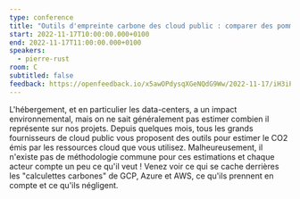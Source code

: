 ```yaml
---
type: conference
title: "Outils d'empreinte carbone des cloud public : comparer des pommes et des oranges"
start: 2022-11-17T10:00:00.000+0100
end: 2022-11-17T11:00:00.000+0100
speakers:
  - pierre-rust
room: C
subtitled: false
feedback: https://openfeedback.io/x5awOPdysqXGeNQdG9Ww/2022-11-17/iH3iPQXu5VtiJP2tXyAG
---
```


L'hébergement, et en particulier les data-centers, a un impact environnemental,
mais on ne sait généralement pas estimer combien il représente sur nos projets.
Depuis quelques mois, tous les grands fournisseurs de cloud public vous
proposent des outils pour estimer le CO2 émis par les ressources cloud que vous
utilisez. Malheureusement, il n'existe pas de méthodologie commune pour ces
estimations et chaque acteur compte un peu ce qu'il veut ! Venez voir ce qui se
cache derrières les "calculettes carbones" de GCP, Azure et AWS, ce qu'ils
prennent en compte et ce qu'ils négligent.